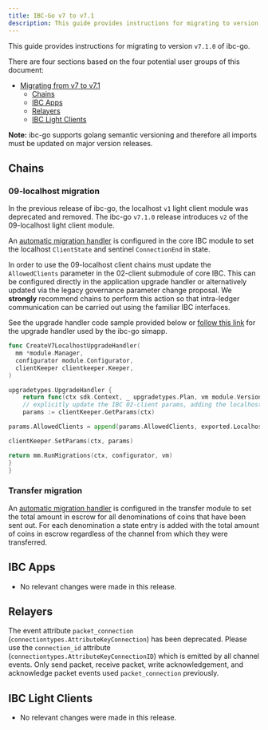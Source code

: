 ```yaml
---
title: IBC-Go v7 to v7.1
description: This guide provides instructions for migrating to version v7.1.0 of ibc-go.
---
```


This guide provides instructions for migrating to version `v7.1.0` of ibc-go.

There are four sections based on the four potential user groups of this document:

* [Migrating from v7 to v7.1](#migrating-from-v7-to-v71)
  * [Chains](#chains)
  * [IBC Apps](#ibc-apps)
  * [Relayers](#relayers)
  * [IBC Light Clients](#ibc-light-clients)

**Note:** ibc-go supports golang semantic versioning and therefore all imports must be updated on major version releases.

## Chains

### 09-localhost migration

In the previous release of ibc-go, the localhost `v1` light client module was deprecated and removed. The ibc-go `v7.1.0` release introduces `v2` of the 09-localhost light client module.

An [automatic migration handler](https://github.com/cosmos/ibc-go/blob/v7.2.0/modules/core/module.go#L127-L145) is configured in the core IBC module to set the localhost `ClientState` and sentinel `ConnectionEnd` in state.

In order to use the 09-localhost client chains must update the `AllowedClients` parameter in the 02-client submodule of core IBC. This can be configured directly in the application upgrade handler or alternatively updated via the legacy governance parameter change proposal.
We **strongly** recommend chains to perform this action so that intra-ledger communication can be carried out using the familiar IBC interfaces.

See the upgrade handler code sample provided below or [follow this link](https://github.com/cosmos/ibc-go/blob/v7.2.0/testing/simapp/upgrades/upgrades.go#L85) for the upgrade handler used by the ibc-go simapp.

```go expandable
func CreateV7LocalhostUpgradeHandler(
  mm *module.Manager,
  configurator module.Configurator,
  clientKeeper clientkeeper.Keeper,
)

upgradetypes.UpgradeHandler {
    return func(ctx sdk.Context, _ upgradetypes.Plan, vm module.VersionMap) (module.VersionMap, error) {
    // explicitly update the IBC 02-client params, adding the localhost client type
    params := clientKeeper.GetParams(ctx)

params.AllowedClients = append(params.AllowedClients, exported.Localhost)

clientKeeper.SetParams(ctx, params)

return mm.RunMigrations(ctx, configurator, vm)
}
}
```

### Transfer migration

An [automatic migration handler](https://github.com/cosmos/ibc-go/blob/v7.2.0/modules/apps/transfer/module.go#L111-L113) is configured in the transfer module to set the total amount in escrow for all denominations of coins that have been sent out. For each denomination a state entry is added with the total amount of coins in escrow regardless of the channel from which they were transferred.

## IBC Apps

* No relevant changes were made in this release.

## Relayers

The event attribute `packet_connection` (`connectiontypes.AttributeKeyConnection`) has been deprecated.
Please use the `connection_id` attribute (`connectiontypes.AttributeKeyConnectionID`) which is emitted by all channel events.
Only send packet, receive packet, write acknowledgement, and acknowledge packet events used `packet_connection` previously.

## IBC Light Clients

* No relevant changes were made in this release.
